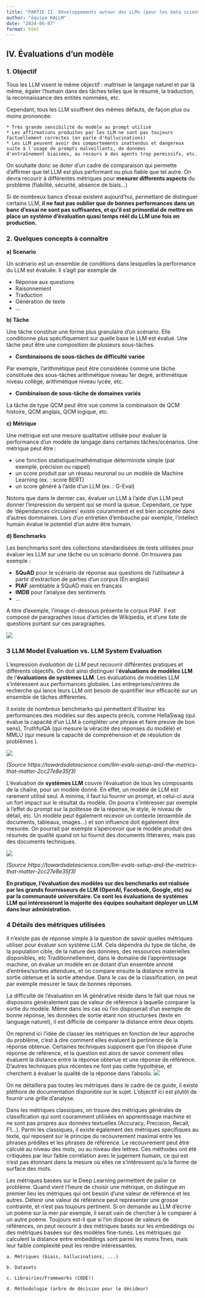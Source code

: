 ```yaml
---
title: "PARTIE II. Développements autour des LLMs (pour les data scientists)"
author: "équipe KALLM"
date: "2024-06-07"
format: html
---
```


## IV. Évaluations d'un modèle
    
### 1. Objectif 

Tous les LLM visent le même objectif : maîtriser le langage naturel et par là même, égaler l'humain dans des tâches 
telles que le résumé, la traduction, la reconnaissance des entités nommées, etc.

Cependant, tous les LLM souffrent des mêmes défauts, de façon plus ou moins prononcée: 
    
    * Très grande sensibilité du modèle au prompt utilisé 
    * Les affirmations produites par les LLM ne sont pas toujours factuellement correctes (on parle d'hallucinations)
    * Les LLM peuvent avoir des comportements inattendus et dangereux suite à l'usage de prompts malveillants, de données 
    d'entraînement biaisées, au recours à des agents trop permissifs, etc.

On souhaite donc se doter d'un cadre de comparaison qui permette d'affirmer que tel LLM est plus performant ou plus 
fiable que tel autre. On devra recourir à différentes métriques pour **mesurer differents aspects** du problème 
(fiabilité, sécurité, absence de biais...) 

Si de nombreux bancs d'essai existent aujourd'hui, permettant de distinguer certains LLM, **il ne faut pas oublier 
que de bonnes performances dans un banc d'essai ne sont pas suffisantes, et qu'il est primordial de mettre en place un 
système d'évaluation quasi temps réél du LLM une fois en production.**

### 2. Quelques concepts à connaître 

**a) Scenario** 

Un scénario est un ensemble de conditions dans lesquelles la performance du LLM est évaluée. Il s'agit par exemple de

* Réponse aux questions
* Raisonnement
* Traduction
* Génération de texte
* ...

**b) Tâche**

Une tâche constitue une forme plus granulaire d'un scénario. Elle conditionne plus spécifiquement sur quelle base le LLM
est évalué. Une tâche peut être une composition de plusieurs sous-tâches. 

* **Combinaisons de sous-tâches de difficulté variée**

Par exemple, l'arithmétique peut être considérée comme une tâche constituée des sous-tâches arithmétique niveau 1er degré, 
arithmétique niveau collège, arithmétique niveau lycée, etc.

* **Combinaison de sous-tâche de domaines variés**

La tâche de type QCM peut être vue comme la combinaison de QCM histoire, QCM anglais, QCM logique, etc.


**c) Métrique**

Une métrique est une mesure qualitative utilisée pour évaluer la performance d'un modèle de langage dans certaines 
tâches/scénarios. Une métrique peut être :

* une fonction statistique/mathématique déterministe simple (par exemple, précision ou rappel)
* un score produit par un réseau neuronal ou un modèle de Machine Learning (ex. : score BERT)
* un score généré à l'aide d'un LLM (ex. : G-Eval)

Notons que dans le dernier cas, évaluer un LLM à l'aide d'un LLM peut donner l'impression du serpent qui se mord la 
queue. Cependant, ce type de 'dépendances circulaires' existe couramment et est bien acceptée dans d'autres dommaines. 
Lors d'un entretien d'embauche par exemple, l'intellect humain évalue le potentiel d'un autre être humain. 


**d) Benchmarks**

Les benchmarks sont des collections standardisées  de tests utilisées pour évaluer les LLM sur une tâche ou un scénario 
donné. On trouvera pas exemple :

* **SQuAD** pour le scénario de réponse aux questions de l'utilisateur à partir d'extraction de parties d'un corpus (En anglais)
* **PIAF** semblable à SQuAD mais en français
* **IMDB** pour l'analyse des sentiments
* ...

A titre d'exemple, l'image ci-dessous présente le corpus PIAF. Il est composé de paragraphes issus d'articles de Wikipedia, 
et d'une liste de questions portant sur ces paragraphes.

![](../images/piaf_example.png)

### 3 LLM Model Evaluation vs. LLM System Evaluation
    
 L'expression _évaluation de LLM_ peut recouvrir différentes pratiques et différents objectifs.
 On doit ainsi distinguer l'**évaluations de modèles LLM** de l'**évaluations de systèmes LLM**. 
 Les évaluations de modèles LLM s'intéressent aux performances globales. Les entreprises/centres de recherche qui lance 
 leurs LLM ont besoin de quantifier leur efficacité sur un ensemble de tâches différentes.

Il existe de nombreux benchmarks qui permettent d'illustrer les performances des modèles sur des aspects précis, comme 
HellaSwag (qui évalue la capacité d'un LLM à compléter une phrase et faire preuve de bon sens), TruthfulQA (qui mesure 
la véracité des réponses du modèle) et MMLU (qui mesure la capacité de compréhension et de résolution de problèmes ). 

![](../images/llm_model_eval.webp)

<em>(Source https://towardsdatascience.com/llm-evals-setup-and-the-metrics-that-matter-2cc27e8e35f3)</em>

L'évaluation de **systèmes LLM** couvre l'évaluation de tous les composants de la chaîne, pour un modèle donné. En effet, un 
modèle de LLM est rarement utilisé seul. A minima, il faut lui fournir un prompt, et celui-ci aura un fort impact sur le
résultat du modèle. On pourra s'intéresser par exemple à l'effet du prompt sur la politesse de la réponse, le style, le 
niveau de détail, etc. Un modèle peut également recevoir un contexte (ensemble de documents, tableaux, images...) et 
son influence doit également être mesurée. On pourrait par exemple s'apercevoir que le modèle produit des résumés de 
qualité quand on lui fournit des documents littéraires, mais pas des documents techniques. 

![](../images/llm_system_eval.webp)

<em>(Source https://towardsdatascience.com/llm-evals-setup-and-the-metrics-that-matter-2cc27e8e35f3)</em>

**En pratique, l'évaluation des modèles sur des benchmarks est réalisée par les grands fournisseurs de LLM (OpenAI, 
Facebook, Google, etc) ou par la communauté universitaire. Ce sont les évaluations de systèmes LLM qui intéresseront la 
majorité des équipes souhaitant déployer un LLM dans leur administration.** 

### 4 Détails des métriques utilisées
Il n'existe pas de réponse simple à la question de savoir quelles métriques utiliser pour évaluer son système LLM. Cela
dépendra du type de tâche, de la population cible, de la nature des données, des ressources materielles disponibles, etc
Traditionnellement, dans le domaine de l'apprentissage machine, on évalue un modèle en se dotant d'un ensemble annoté 
d'entrées/sorties attendues, et on compare ensuite la distance entre la sortie obtenue et la sortie attendue. Dans le 
cas de la classification, on peut par exemple mesurer le taux de bonnes réponses.

La difficulté de l'évaluation en IA générative réside dans le fait que nous ne disposons généralement pas de valeur de 
référence à laquelle comparer la sortie du modèle. Même dans les cas où l'on disposerait d'un exemple de bonne réponse, 
les données de sortie étant non structurées (texte en language naturel), il est difficile de comparer la distance entre 
deux objets.

On reprend ici l'idée de classer les métriques en fonction de leur approche du problème, c'est à dire comment elles 
évaluent la pertinence de la réponse obtenue. Certaines techniques supposent que l'on dispose d'une réponse de référence,
et la question est alors de savoir comment elles évaluent la distance entre la réponse obtenue et une réponse de référence. 
D'autres techniques plus récentes ne font pas cette hypothèse, et cherchent à évaluer la qualité de la réponse dans 
l'absolu. 
![](../images/metrics_cartographie.webp)


On ne détaillera pas toutes les métriques dans le cadre de ce guide, il existe pléthore de documentation disponible sur 
le sujet. L'objectif ici est plutôt de fournir une grille d'analyse.

Dans les métriques classiques, on trouve des métriques générales de classification qui sont couramment utilisées en 
apprentissage machine et ne sont pas propres aux données textuelles (Accuracy, Precision, Recall, F1...). Parmi les 
classiques, il existe également des métriques spécifiques au texte, qui reposent sur le principe du recouvrement maximal
entre les phrases prédites et les phrases de référence. Le recouvrement peut être calculé au niveau des mots, ou au 
niveau des lettres. Ces méthodes ont été critiquées par leur faible corrélation avec le jugement humain, ce qui est n'est
pas étonnant dans la mesure où elles ne s'intéressent qu'a la forme de surface des mots.


Les métriques basées sur le Deep Learning permettent de palier ce problème. Quand vient l'heure de choisir une métrique, 
on distingue en premier lieu les métriques qui ont besoin d'une valeur de référence et les autres. Détenir une valeur de 
référence peut représenter une grosse contrainte, et n'est pas toujours pertinent. Si on demande au LLM d'écrire un 
poème sur la mer par exemple, il serait vain de chercher à le comparer à un autre poème. Toujours est-il que si l'on 
dispose de valeurs de références, on peut recourir à des métriques basés sur les embeddings ou des métriques basées sur 
des modèles fine-tunés. Les métriques qui calculent la distance entre embeddings sont parmi les moins fines, mais leur 
faible complexité peut les rendre intéressantes.

	a. Métriques (biais, hallucinations, ...)
 
	b. Datasets
 
	c. Librairies/Frameworks (CODE!)
 
	d. Méthodologie (arbre de décision pour le décideur)
